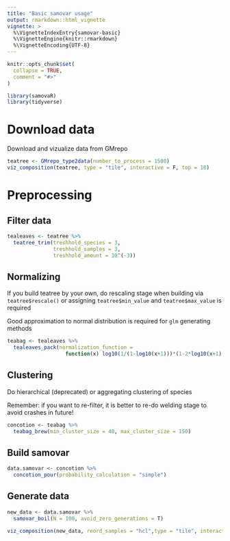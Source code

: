 ---
title: "Basic samovar usage"
output: rmarkdown::html_vignette
vignette: >
  %\VignetteIndexEntry{samovar-basic}
  %\VignetteEngine{knitr::rmarkdown}
  %\VignetteEncoding{UTF-8}
---

```{r, include = FALSE}
knitr::opts_chunk$set(
  collapse = TRUE,
  comment = "#>"
)

library(samovaR)
library(tidyverse)
```

# Download data

Download and vizualize data from GMrepo
```{r}
teatree <- GMrepo_type2data(number_to_process = 1500)
viz_composition(teatree, type = "tile", interactive = F, top = 10)
```

# Preprocessing

## Filter data

```{r}
tealeaves <- teatree %>%
  teatree_trim(treshhold_species = 3, 
               treshhold_samples = 3, 
               treshhold_amount = 10^(-3))

```

## Normalizing

If you build teatree by your own, do rescaling stage when building via `teatree$rescale()` or assigning `teatree$min_value` and `teatree$max_value` is required

Good approximation to normal distribution is required for `glm` generating methods

```{r}
teabag <- tealeaves %>%
  tealeaves_pack(normalization_function = 
                   function(x) log10(1/(1-log10(x+1)))*(1-2*log10(x+1) + 1) )
```

## Clustering

Do hierarchical (deprecated) or aggregating clustering of species

Remember: if you want to re-filter, it is better to re-do welding stage to avoid crashes in future!

```{r}
concotion <- teabag %>%
  teabag_brew(min_cluster_size = 40, max_cluster_size = 150)
```

## Build samovar

```{r}
data.samovar <- concotion %>%
  concotion_pour(probability_calculation = "simple")
```

## Generate data

```{r}
new_data <- data.samovar %>%
  samovar_boil(N = 100, avoid_zero_generations = T)
```


```{r}
viz_composition(new_data, reord_samples = "hcl",type = "tile", interactive = T, top = 50)
```

